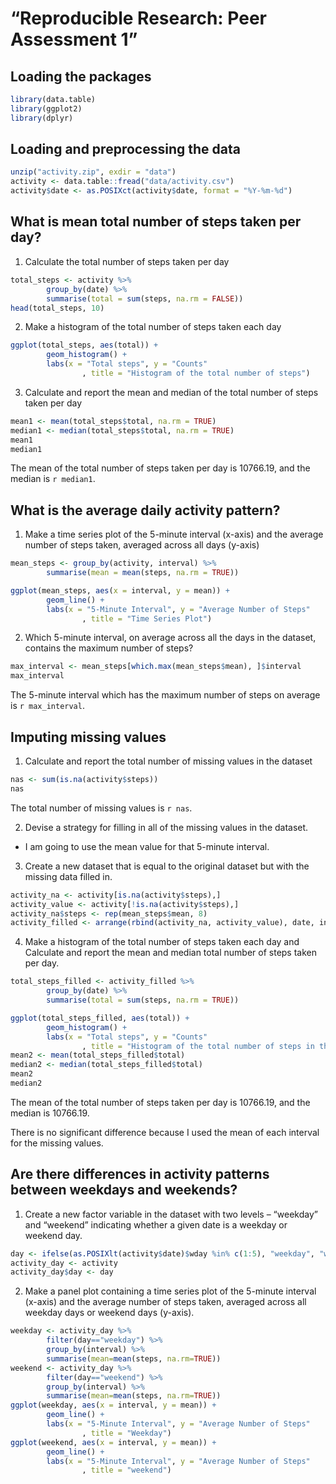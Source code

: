 # "Reproducible Research: Peer Assessment 1"


## Loading the packages
```r
library(data.table)
library(ggplot2)
library(dplyr)
```


## Loading and preprocessing the data
```r
unzip("activity.zip", exdir = "data")
activity <- data.table::fread("data/activity.csv")
activity$date <- as.POSIXct(activity$date, format = "%Y-%m-%d")
```


## What is mean total number of steps taken per day?  

1. Calculate the total number of steps taken per day  
```r
total_steps <- activity %>%
        group_by(date) %>%
        summarise(total = sum(steps, na.rm = FALSE))
head(total_steps, 10)
```

2. Make a histogram of the total number of steps taken each day  
```r
ggplot(total_steps, aes(total)) +
        geom_histogram() +
        labs(x = "Total steps", y = "Counts"
                , title = "Histogram of the total number of steps")
```

3. Calculate and report the mean and median of the total number of steps taken per day  
```r
mean1 <- mean(total_steps$total, na.rm = TRUE)
median1 <- median(total_steps$total, na.rm = TRUE)
mean1
median1
```

The mean of the total number of steps taken per day is 10766.19, and the median is `r median1`.


## What is the average daily activity pattern?  

1. Make a time series plot of the 5-minute interval (x-axis) and the average number of steps taken, averaged across all days (y-axis)  
```r
mean_steps <- group_by(activity, interval) %>% 
        summarise(mean = mean(steps, na.rm = TRUE))

ggplot(mean_steps, aes(x = interval, y = mean)) +
        geom_line() +
        labs(x = "5-Minute Interval", y = "Average Number of Steps"
                , title = "Time Series Plot")
```

2. Which 5-minute interval, on average across all the days in the dataset, contains the maximum number of steps?  
```r
max_interval <- mean_steps[which.max(mean_steps$mean), ]$interval
max_interval
```

The 5-minute interval which has the maximum number of steps on average is `r max_interval`.  


## Imputing missing values  

1. Calculate and report the total number of missing values in the dataset  
```r
nas <- sum(is.na(activity$steps))
nas
```

The total number of missing values is `r nas`.  

2. Devise a strategy for filling in all of the missing values in the dataset.  
* I am going to use the mean value for that 5-minute interval.  
3. Create a new dataset that is equal to the original dataset but with the missing data filled in.  

```r
activity_na <- activity[is.na(activity$steps),]
activity_value <- activity[!is.na(activity$steps),]
activity_na$steps <- rep(mean_steps$mean, 8)
activity_filled <- arrange(rbind(activity_na, activity_value), date, interval)
```

4. Make a histogram of the total number of steps taken each day and Calculate and report the mean and median total number of steps taken per day.  

```r
total_steps_filled <- activity_filled %>%
        group_by(date) %>%
        summarise(total = sum(steps, na.rm = TRUE))

ggplot(total_steps_filled, aes(total)) +
        geom_histogram() +
        labs(x = "Total steps", y = "Counts"
                , title = "Histogram of the total number of steps in the filled data")
mean2 <- mean(total_steps_filled$total)
median2 <- median(total_steps_filled$total)
mean2
median2
```

The mean of the total number of steps taken per day is 10766.19, and the median is 10766.19.  

There is no significant difference because I used the mean of each interval for the missing values.  

## Are there differences in activity patterns between weekdays and weekends?  

1. Create a new factor variable in the dataset with two levels – “weekday” and “weekend” indicating whether a given date is a weekday or weekend day.  
```r
day <- ifelse(as.POSIXlt(activity$date)$wday %in% c(1:5), "weekday", "weekend")
activity_day <- activity
activity_day$day <- day
```

2. Make a panel plot containing a time series plot of the 5-minute interval (x-axis) and the average number of steps taken, averaged across all weekday days or weekend days (y-axis).  
```r
weekday <- activity_day %>%
        filter(day=="weekday") %>%
        group_by(interval) %>%
        summarise(mean=mean(steps, na.rm=TRUE))
weekend <- activity_day %>%
        filter(day=="weekend") %>%
        group_by(interval) %>%
        summarise(mean=mean(steps, na.rm=TRUE))
ggplot(weekday, aes(x = interval, y = mean)) +
        geom_line() +
        labs(x = "5-Minute Interval", y = "Average Number of Steps"
                , title = "Weekday")
ggplot(weekend, aes(x = interval, y = mean)) +
        geom_line() +
        labs(x = "5-Minute Interval", y = "Average Number of Steps"
                , title = "weekend")
```